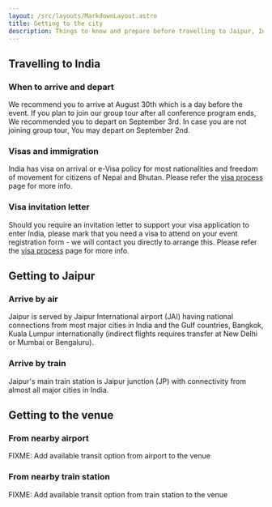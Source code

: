 ```yaml
---
layout: /src/layouts/MarkdownLayout.astro
title: Getting to the city
description: Things to know and prepare before travelling to Jaipur, India
---
```


## Travelling to India

### When to arrive and depart
We recommend you to arrive at August 30th which is a day before the event.
If you plan to join our group tour after all conference program ends, We recommended you to depart on September 3rd.
In case you are not joining group tour, You may depart on September 2nd. 

### Visas and immigration
India has visa on arrival or e-Visa policy for most nationalities and freedom of movement for citizens of Nepal and Bhutan. Please refer the [visa process](https://2024.ubucon.asia/venue-and-travel/visa-process) page for more info.

### Visa invitation letter
Should you require an invitation letter to support your visa application to enter India, please mark that you need a visa to attend on your event registration form - we will contact you directly to arrange this. Please refer the [visa process](https://2024.ubucon.asia/venue-and-travel/visa-process) page for more info.

## Getting to Jaipur

### Arrive by air
Jaipur is served by Jaipur International airport (JAI) having national connections from most major cities in India and the Gulf countries, Bangkok, Kuala Lumpur internationally (indirect flights requires transfer at New Delhi or Mumbai or Bengaluru). 

### Arrive by train
Jaipur's main train station is Jaipur junction (JP) with connectivity from almost all major cities in India.

## Getting to the venue

### From nearby airport
FIXME: Add available transit option from airport to the venue

### From nearby train station
FIXME: Add available transit option from train station to the venue
